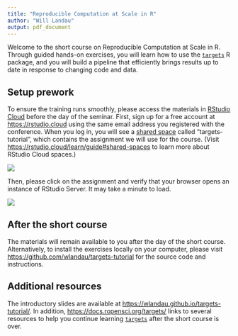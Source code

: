```yaml
---
title: "Reproducible Computation at Scale in R"
author: "Will Landau"
output: pdf_document
---
```


Welcome to the short course on Reproducible Computation at Scale in R. Through guided hands-on exercises, you will learn how to use the [`targets`](https://docs.ropensci.org/targets/) R package, and you will build a pipeline that efficiently brings results up to date in response to changing code and data.

## Setup prework

To ensure the training runs smoothly, please access the materials in [RStudio Cloud](https://rstudio.cloud) before the day of the seminar. First, sign up for a free account at <https://rstudio.cloud> using the same email address you registered with the conference. When you log in, you will see a [shared space](https://rstudio.cloud/learn/guide#shared-spaces) called "targets-tutorial", which contains the assignment we will use for the course. (Visit <https://rstudio.cloud/learn/guide#shared-spaces> to learn more about RStudio Cloud spaces.) 

![](./images/space.png)

Then, please click on the assignment and verify that your browser opens an instance of RStudio Server. It may take a minute to load.

![](./images/ide.png)

## After the short course

The materials will remain available to you after the day of the short course. Alternatively, to install the exercises locally on your computer, please visit <https://github.com/wlandau/targets-tutorial> for the source code and instructions.

## Additional resources

The introductory slides are available at <https://wlandau.github.io/targets-tutorial/>. In addition, <https://docs.ropensci.org/targets/> links to several resources to help you continue learning [`targets`](https://docs.ropensci.org/targets/) after the short course is over.

